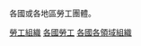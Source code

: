 {{Categories by country|nocat}}
{{Commons category|Trade unionism by country}}
各國或各地區勞工團體。

[[Category:勞工組織|]]
[[Category:各國勞工|]]
[[Category:各國各領域組織|]]